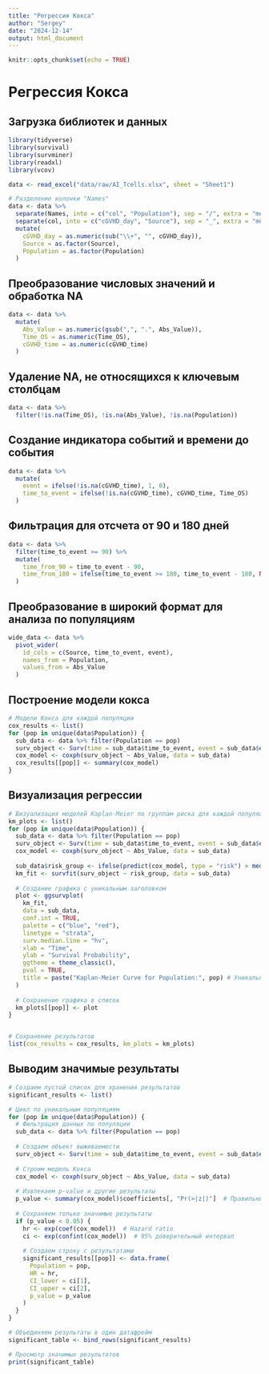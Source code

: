 ---
title: "Регрессия Кокса"
author: "Sergey"
date: "2024-12-14"
output: html_document
---

```{r setup, include=FALSE}
knitr::opts_chunk$set(echo = TRUE)
```

# Регрессия Кокса

## Загрузка библиотек и данных
```{r}
library(tidyverse)
library(survival)
library(survminer)
library(readxl)
library(vcov)
```

```{r}
data <- read_excel("data/raw/AI_Tcells.xlsx", sheet = "Sheet1")

# Разделение колонки "Names"
data <- data %>%
  separate(Names, into = c("col", "Population"), sep = "/", extra = "merge") %>%
  separate(col, into = c("cGVHD_day", "Source"), sep = "_", extra = "merge") %>%
  mutate(
    cGVHD_day = as.numeric(sub("\\+", "", cGVHD_day)),
    Source = as.factor(Source),
    Population = as.factor(Population)
  )
```

## Преобразование числовых значений и обработка NA
```{r}
data <- data %>%
  mutate(
    Abs_Value = as.numeric(gsub(",", ".", Abs_Value)),
    Time_OS = as.numeric(Time_OS),
    cGVHD_time = as.numeric(cGVHD_time)
  )
```

## Удаление NA, не относящихся к ключевым столбцам
```{r}
data <- data %>%
  filter(!is.na(Time_OS), !is.na(Abs_Value), !is.na(Population))
```

## Создание индикатора событий и времени до события
```{r}
data <- data %>%
  mutate(
    event = ifelse(!is.na(cGVHD_time), 1, 0),
    time_to_event = ifelse(!is.na(cGVHD_time), cGVHD_time, Time_OS)
  )
```

## Фильтрация для отсчета от 90 и 180 дней
```{r}
data <- data %>%
  filter(time_to_event >= 90) %>%
  mutate(
    time_from_90 = time_to_event - 90,
    time_from_180 = ifelse(time_to_event >= 180, time_to_event - 180, NA)
  )
```
## Преобразование в широкий формат для анализа по популяциям
```{r}
wide_data <- data %>%
  pivot_wider(
    id_cols = c(Source, time_to_event, event),
    names_from = Population,
    values_from = Abs_Value
  )
```

## Построение модели кокса
```{r}
# Модели Кокса для каждой популяции
cox_results <- list()
for (pop in unique(data$Population)) {
  sub_data <- data %>% filter(Population == pop)
  surv_object <- Surv(time = sub_data$time_to_event, event = sub_data$event)
  cox_model <- coxph(surv_object ~ Abs_Value, data = sub_data)
  cox_results[[pop]] <- summary(cox_model)
}
```


## Визуализация регрессии
```{r}
# Визуализация моделей Kaplan-Meier по группам риска для каждой популяции
km_plots <- list()
for (pop in unique(data$Population)) {
  sub_data <- data %>% filter(Population == pop)
  surv_object <- Surv(time = sub_data$time_to_event, event = sub_data$event)
  cox_model <- coxph(surv_object ~ Abs_Value, data = sub_data)
  
  sub_data$risk_group <- ifelse(predict(cox_model, type = "risk") > median(predict(cox_model, type = "risk")), "High-Risk", "Low-Risk")
  km_fit <- survfit(surv_object ~ risk_group, data = sub_data)
  
  # Создание графика с уникальным заголовком
  plot <- ggsurvplot(
    km_fit, 
    data = sub_data,
    conf.int = TRUE, 
    palette = c("blue", "red"), 
    linetype = "strata", 
    surv.median.line = "hv",
    xlab = "Time", 
    ylab = "Survival Probability",
    ggtheme = theme_classic(),
    pval = TRUE,
    title = paste("Kaplan-Meier Curve for Population:", pop) # Уникальный заголовок
  )
  
  # Сохранение графика в список
  km_plots[[pop]] <- plot
}


# Сохранение результатов
list(cox_results = cox_results, km_plots = km_plots)

```

## Выводим значимые результаты
```{r}
# Создаем пустой список для хранения результатов
significant_results <- list()

# Цикл по уникальным популяциям
for (pop in unique(data$Population)) {
  # Фильтрация данных по популяции
  sub_data <- data %>% filter(Population == pop)
  
  # Создаем объект выживаемости
  surv_object <- Surv(time = sub_data$time_to_event, event = sub_data$event)
  
  # Строим модель Кокса
  cox_model <- coxph(surv_object ~ Abs_Value, data = sub_data)
  
  # Извлекаем p-value и другие результаты
  p_value <- summary(cox_model)$coefficients[, "Pr(>|z|)"]  # Правильный способ
  
  # Сохраняем только значимые результаты
  if (p_value < 0.05) {
    hr <- exp(coef(cox_model))  # Hazard ratio
    ci <- exp(confint(cox_model))  # 95% доверительный интервал
    
    # Создаем строку с результатами
    significant_results[[pop]] <- data.frame(
      Population = pop,
      HR = hr,
      CI_lower = ci[1],
      CI_upper = ci[2],
      p_value = p_value
    )
  }
}

# Объединяем результаты в один датафрейм
significant_table <- bind_rows(significant_results)

# Просмотр значимых результатов
print(significant_table)

```